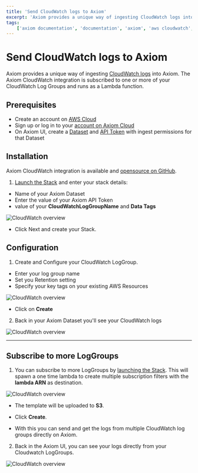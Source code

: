 ```yaml
---
title: 'Send CloudWatch logs to Axiom'
excerpt: 'Axiom provides a unique way of ingesting CloudWatch logs into Axiom. The Axiom CloudWatch integration is subscribed to one or more of your CloudWatch Log Groups and runs as a Lambda function.'
tags: 
    ['axiom documentation', 'documentation', 'axiom', 'aws cloudwatch', 'aws s3', 'aws lambda', 'cloudwatch log groups']
---
```


# Send CloudWatch logs to Axiom

Axiom provides a unique way of ingesting [CloudWatch logs](https://docs.aws.amazon.com/AmazonCloudWatch/latest/logs/WhatIsCloudWatchLogs.html) into Axiom. The Axiom CloudWatch integration is subscribed to one or more of your CloudWatch Log Groups and runs as a Lambda function.

## Prerequisites

- Create an account on [AWS Cloud](https://portal.aws.amazon.com/billing/signup#/start/email)
- Sign up or log in to your [account on Axiom Cloud](https://app.axiom.co/login?return_to=%2F)
- On Axiom UI, create a [Dataset](/docs/usage/settings#dataset) and [API Token](/docs/usage/settings#token) with ingest permissions for that Dataset

## Installation

Axiom CloudWatch integration is available and [opensource on GitHub](https://github.com/axiomhq/axiom-cloudwatch-lambda).

1. [Launch the Stack](https://us-east-2.console.aws.amazon.com/cloudformation/home?region=us-east-2#/stacks/create/template?stackName=CloudWatch-Axiom&templateURL=https://axiom-cloudformation-stacks.s3.amazonaws.com/axiom-cloudwatch-lambda-cloudformation-stack.yaml) and enter your stack details:

- Name of your Axiom Dataset
- Enter the value of your Axiom API Token
- value of your **CloudWatchLogGroupName** and **Data Tags**

![CloudWatch overview](/doc-assets/shots/cloudwatch1.png)

- Click Next and create your Stack.

## Configuration

1. Create and Configure your CloudWatch LogGroup.

- Enter your log group name
- Set you Retention setting
- Specify your key tags on your existing AWS Resources

![CloudWatch overview](/doc-assets/shots/cloudwatch2.png)

- Click on **Create**

2. Back in your Axiom Dataset you'll see your CloudWatch logs

![CloudWatch overview](/doc-assets/shots/cloudwatch-1.png)

---

## Subscribe to more LogGroups

1. You can subscribe to more LogGroups by [launching the Stack](https://us-east-2.console.aws.amazon.com/cloudformation/home?region=us-east-2#/stacks/create?stackName=CloudWatch-Backfiller-Axiom&templateURL=https://axiom-cloudformation-stacks.s3.amazonaws.com/axiom-cloudwatch-backfiller-lambda-cloudformation-stack.yaml). This will spawn a one time lambda to create multiple subscription filters with the **lambda ARN** as destination.

![CloudWatch overview](/doc-assets/shots/cloudwatch4.png)

- The template will be uploaded to **S3**.

- Click **Create**.

- With this you can send and get the logs from multiple CloudWatch log groups directly on Axiom.

2. Back in the Axiom UI, you can see your logs directly from your Cloudwatch LogGroups.

![CloudWatch overview](/doc-assets/shots/cloudwatch-1.png)
